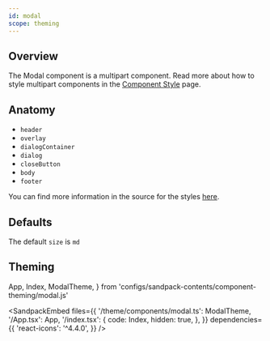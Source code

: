 ```yaml
---
id: modal
scope: theming
---
```


## Overview

The Modal component is a multipart component. Read more about how to style
multipart components in the
[Component Style](https://chakra-ui.com/docs/styled-system/component-style#styling-multipart-components)
page.

## Anatomy

- `header`
- `overlay`
- `dialogContainer`
- `dialog`
- `closeButton`
- `body`
- `footer`

You can find more information in the source for the styles
[here](https://github.com/chakra-ui/chakra-ui/blob/main/packages/components/theme/src/components/modal.ts).

## Defaults

The default `size` is `md`

## Theming

  App,
  Index,
  ModalTheme,
} from 'configs/sandpack-contents/component-theming/modal.js'

<SandpackEmbed
  files={{
    '/theme/components/modal.ts': ModalTheme,
    '/App.tsx': App,
    '/index.tsx': {
      code: Index,
      hidden: true,
    },
  }}
  dependencies={{
    'react-icons': '^4.4.0',
  }}
/>
